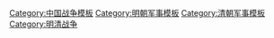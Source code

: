 {{Campaign
|name=[[明清战争]]
|raw_name=Campaignbox 明清戰爭
|battles=;前期<br/>
[[撫清之戰]] · 
[[薩爾滸之戰]] · 
[[開鐵之戰]] · 
[[遼瀋之戰 (明朝)|遼瀋之戰]] · 
[[镇江之战 (1621年)|鎮江之战]] · 
[[林畔之戰]] · 
[[廣寧之戰]] · 
[[遼南之戰]] · 
[[亮馬佃大捷]] · 
[[牛毛大捷]] · 
[[烏雞關大捷]] · 
[[橫江大捷]] · 
[[柳河之役]] · 
[[遼陽之戰 (明朝)|遼陽之戰]] · 
[[宁远之战]] · 
[[覺華島之戰]] · 
[[宁锦之战]] · 
[[瓶山大捷]] · 
[[京畿之戰]]（[[清兵入塞]]） · 
[[己巳之變 (崇禎)|己巳之變]] （清兵入塞） · 
[[遵永大捷]]（清兵入塞） · 
[[皮島海戰 (1631年)|皮島海戰]] · 
[[大凌河之役]] · 
[[金州之战]] · 
[[宣大之戰]]（清兵入塞） · 
[[第二次京畿之戰]]（清兵入塞） · 
[[皮岛海战 (1637年)|皮島之戰]] · 
[[戊寅虏变|北直隸山東之戰]]（清兵入塞） · 
[[松錦之戰]] · 
[[壬午之役|第二次北直隸山東之战]] （清兵入塞） · 
[[寧遠卫之戰]]
<br>'''中期'''<br/>
[[一片石之战]] · 
[[潼关之战 (1644年)|潼关战役]] · 
[[陕北之战|陕北战役]] · 
[[扬州十日|扬州战役]] · 
[[江阴战役]] · 
[[荆州战役]] · 
[[赣州战役]] · 
[[同安之屠|同安战役]] · 
[[大同战役]] · 
[[南昌战役]] · 
[[赣州战役]] · 
[[桂林战役]] · 
[[廣州戰役]]
<br>'''後期'''<br/>
[[磁灶大捷]] · 
[[钱山大捷]] · 
[[小盈岭大捷]] · 
[[靖州大捷]] · 
[[辰州大捷]] · 
[[衡阳大捷]] · 
[[全州大捷]] · 
[[严关大捷]] · 
[[桂林大捷]] · 
[[叙州大捷]] · 
[[停溪大捷]] · 
[[保宁之战]] · 
[[江東橋戰役|江东桥大捷]] · 
[[崇武戰役|崇武大捷]] · 
[[漳州战役]] · 
[[宝庆之败|宝庆战役]] · 
[[梧州战役]] · 
[[肇庆战役]] · 
[[潮州战役]] · 
[[海澄战役|海澄大捷]] · 
[[高州大捷]] · 
[[江门大捷]] · 
[[新会战役]] · 
[[常德战役]] · 
[[普宁大捷]] · 
[[澄海大捷]] · 
[[揭阳战役]] · 
[[泉州大捷]] · 
[[护国岭大捷]] · 
[[闽安战役]] · 
[[鸡公背战役]] · 
[[黄草坝战役]] · 
[[七星关战役]] · 
[[凉水井战役]] · 
[[重庆战役]] · 
[[松岭卫战役]] · 
[[梁瑞津战役]] · 
[[双河口战役]] · 
[[磨盘山血战]] · 
[[定海关战役|定海关大捷]] · 
[[瓜州大捷]] · 
[[郑成功长江之役|镇江大捷]] · 
[[芜湖大捷]] · 
[[郑成功北伐金陵|南京战役]] · 
[[厦门战役 (1660年)|厦门大捷]] · 
[[南明夔东会战]] · 
[[茅麓山战役]] · 
[[澎湖海战]]
{{nowrap end}}
</div>
}}<noinclude>
[[Category:中国战争模板]]
[[Category:明朝军事模板]]
[[Category:清朝军事模板]]
[[Category:明清战争]]
</noinclude>